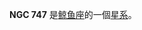 {{NGCInfoBox|NGCID=NGC 747|發現者=法蘭斯·萊文沃思|發現日期=1886年-月-日|其他編號=MCG -2-6-7|曆元=J2000.0|赤經=1時57分30.4秒
|赤緯=-9°27'46"|星座=鲸鱼座|星體=星系|星等=14|表面亮度=13.1|藍等=14.8}}

'''NGC 747''' 是[[鲸鱼座|鲸鱼座]]的一個[[星系|星系]]。

{{NGCReference|747}}
{{Catalogs|NGC=747}}

{{Galaxy-stub}}